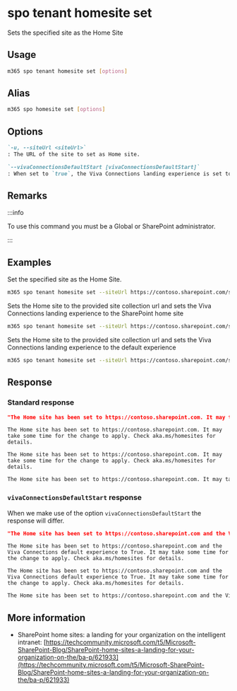 
# spo tenant homesite set

Sets the specified site as the Home Site

## Usage

```sh
m365 spo tenant homesite set [options]
```

## Alias

```sh
m365 spo homesite set [options]
```

## Options

```md definition-list
`-u, --siteUrl <siteUrl>`
: The URL of the site to set as Home site.

`--vivaConnectionsDefaultStart [vivaConnectionsDefaultStart]`
: When set to `true`, the Viva Connections landing experience is set to the SharePoint home site. If set to `false`, the Viva Connections home experience will be used.
```

<Global />

## Remarks

:::info

To use this command you must be a Global or SharePoint administrator.

:::

## Examples

Set the specified site as the Home Site.

```sh
m365 spo tenant homesite set --siteUrl https://contoso.sharepoint.com/sites/comms
```

Sets the Home site to the provided site collection url and sets the Viva Connections landing experience to the SharePoint home site

```sh
m365 spo tenant homesite set --siteUrl https://contoso.sharepoint.com/sites/comms --vivaConnectionsDefaultStart true
```

Sets the Home site to the provided site collection url and sets the Viva Connections landing experience to the default experience

```sh
m365 spo tenant homesite set --siteUrl https://contoso.sharepoint.com/sites/comms --vivaConnectionsDefaultStart false
```

## Response

### Standard response

<Tabs>
  <TabItem value="JSON">

  ```json
  "The Home site has been set to https://contoso.sharepoint.com. It may take some time for the change to apply. Check aka.ms/homesites for details."
  ```

  </TabItem>
  <TabItem value="Text">

  ```text
  The Home site has been set to https://contoso.sharepoint.com. It may take some time for the change to apply. Check aka.ms/homesites for details.
  ```

  </TabItem>
  <TabItem value="CSV">

  ```csv
  The Home site has been set to https://contoso.sharepoint.com. It may take some time for the change to apply. Check aka.ms/homesites for details.
  ```

  </TabItem>
  <TabItem value="Markdown">

  ```md
  The Home site has been set to https://contoso.sharepoint.com. It may take some time for the change to apply. Check aka.ms/homesites for details.
  ```

  </TabItem>
</Tabs>

### `vivaConnectionsDefaultStart` response

When we make use of the option `vivaConnectionsDefaultStart` the response will differ. 

<Tabs>
  <TabItem value="JSON">

  ```json
  "The Home site has been set to https://contoso.sharepoint.com and the Viva Connections default experience to True. It may take some time for the change to apply. Check aka.ms/homesites for details."
  ```

  </TabItem>
  <TabItem value="Text">

  ```text
  The Home site has been set to https://contoso.sharepoint.com and the Viva Connections default experience to True. It may take some time for the change to apply. Check aka.ms/homesites for details.
  ```

  </TabItem>
  <TabItem value="CSV">

  ```csv
  The Home site has been set to https://contoso.sharepoint.com and the Viva Connections default experience to True. It may take some time for the change to apply. Check aka.ms/homesites for details.
  ```

  </TabItem>
  <TabItem value="Markdown">

  ```md
  The Home site has been set to https://contoso.sharepoint.com and the Viva Connections default experience to True. It may take some time for the change to apply. Check aka.ms/homesites for details.
  ```

  </TabItem>
</Tabs>

## More information

- SharePoint home sites: a landing for your organization on the intelligent intranet: [https://techcommunity.microsoft.com/t5/Microsoft-SharePoint-Blog/SharePoint-home-sites-a-landing-for-your-organization-on-the/ba-p/621933](https://techcommunity.microsoft.com/t5/Microsoft-SharePoint-Blog/SharePoint-home-sites-a-landing-for-your-organization-on-the/ba-p/621933)
